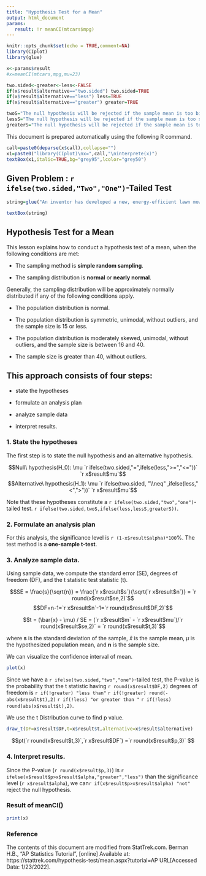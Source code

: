 ```yaml
---
title: "Hypothesis Test for a Mean"
output: html_document
params:
   result: !r meanCI(mtcars$mpg)
---
```


```r
knitr::opts_chunk$set(echo = TRUE,comment=NA)
library(CIplot)
library(glue)
```


```r
x<-params$result
#x=meanCI(mtcars,mpg,mu=23)

two.sided<-greater<-less<-FALSE
if(x$result$alternative=="two.sided") two.sided=TRUE
if(x$result$alternative=="less") less=TRUE
if(x$result$alternative=="greater") greater=TRUE

twoS="The null hypothesis will be rejected if the sample mean is too big or if it is too small."
lessS="The null hypothesis will be rejected if the sample mean is too small."
greaterS="The null hypothesis will be rejected if the sample mean is too big."
```


This document is prepared automatically using the following R command.

```r

call=paste0(deparse(x$call),collapse="")
x1=paste0("library(CIplot)\nx=",call,"\ninterprete(x)")
textBox(x1,italic=TRUE,bg="grey95",lcolor="grey50")
```


## Given Problem : `r ifelse(two.sided,"Two","One")`-Tailed Test

```r

string=glue("An inventor has developed a new, energy-efficient lawn mower engine. He claims that the engine will run continuously for {round(x$result$mu,2)} minutes on a single gallon of regular gasoline. From his stock of 2000 engines, the inventor selects a simple random sample of {x$result$n} engines for testing. The engines run for an average of {round(x$result$m,2)} minutes, with a standard deviation of {round(x$result$s,2)} minutes. Test the null hypothesis that the mean run time {ifelse(two.sided,'is',ifelse(less, 'greater than','less than'))} {x$result$mu} minutes against the alternative hypothesis that the mean run time {ifelse(two.sided,'is not',ifelse(less, 'less than','greater than'))} {round(x$result$mu,2)} minutes. Use a {x$result$alpha} level of significance. (Assume that run times for the population of engines are normally distributed.)")

textBox(string)
```

## Hypothesis Test for a Mean

This lesson explains how to conduct a hypothesis test of a mean, when the following conditions are met:

- The sampling method is **simple random sampling**.

- The sampling distribution is **normal** or **nearly normal**.

Generally, the sampling distribution will be approximately normally distributed if any of the following conditions apply.

- The population distribution is normal.

- The population distribution is symmetric, unimodal, without outliers, and the sample size is 15 or less.

- The population distribution is moderately skewed, unimodal, without outliers, and the sample size is between 16 and 40.

- The sample size is greater than 40, without outliers.

## This approach consists of four steps: 

- state the hypotheses

- formulate an analysis plan

- analyze sample data

- interpret results.



### 1. State the hypotheses 

The first step is to state the null hypothesis and an alternative hypothesis.

$$Null\ hypothesis(H_0): \mu `r ifelse(two.sided,"=",ifelse(less,">=","<="))` `r x$result$mu`$$
$$Alternative\ hypothesis(H_1): \mu `r ifelse(two.sided, "\\neq" ,ifelse(less,"<",">"))` `r x$result$mu`$$

Note that these hypotheses constitute a `r ifelse(two.sided,"two","one")`-tailed test. `r ifelse(two.sided,twoS,ifelse(less,lessS,greaterS))`.


### 2. Formulate an analysis plan

For this analysis, the significance level is `r (1-x$result$alpha)*100`%. The test method is a **one-sample t-test**.

### 3. Analyze sample data. 

Using sample data, we compute the standard error (SE), degrees of freedom (DF), and the t statistic test statistic (t).

$$SE = \frac{s}{\sqrt{n}} = \frac{`r x$result$s`}{\sqrt{`r x$result$n`}} = `r round(x$result$se,2)`$$
$$DF=n-1=`r x$result$n`-1=`r round(x$result$DF,2)`$$

$$t = (\bar{x} - \mu) / SE = (`r x$result$m` - `r x$result$mu`)/`r round(x$result$se,2)` = `r round(x$result$t,3)`$$

where **s** is the standard deviation of the sample, $\bar{x}$ is the sample mean, $\mu$ is the hypothesized population mean, and **n** is the sample size.

We can visualize the confidence interval of mean.

```r
plot(x)
```

Since we have a `r ifelse(two.sided,"two","one")`-tailed test, the P-value is the probability that the t statistic having `r round(x$result$DF,2)` degrees of freedom is `r if(!greater) "less than"` `r if(!greater) round(-abs(x$result$t),2)` `r if(!less) "or greater than "` `r if(!less) round(abs(x$result$t),2)`.

We use the t Distribution curve to find p value.

```r
draw_t(DF=x$result$DF,t=x$result$t,alternative=x$result$alternative)
```

$$pt(`r round(x$result$t,3)`,`r x$result$DF`) =`r round(x$result$p,3)` $$

### 4. Interpret results. 

Since the P-value (`r round(x$result$p,3)`) is `r ifelse(x$result$p>x$result$alpha,"greater","less")` than the significance level (`r x$result$alpha`), we can`r if(x$result$p>x$result$alpha) "not"` reject the null hypothesis.


### Result of meanCI()

```r
print(x)
```

### Reference

The contents of this document are modified from StatTrek.com.
Berman H.B., "AP Statistics Tutorial", [online] Available at:  https://stattrek.com/hypothesis-test/mean.aspx?tutorial=AP URL[Accessed Data: 1/23/2022]. 


